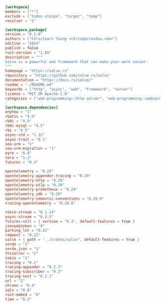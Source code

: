 ```toml  title="Cargo.toml"
[workspace]
members = ["*"]
exclude = ["todos-utoipa", "target", "temp"]
resolver = "2"

[workspace.package]
version = "0.1.0"
authors = ["Chrislearn Young <chris@acroidea.com>"]
edition = "2024"
publish = false
rust-version = "1.85"
description = """
Salvo is a powerful web framework that can make your work easier.
"""
homepage = "https://salvo.rs"
repository = "https://github.com/salvo-rs/salvo"
documentation = "https://docs.rs/salvo/"
readme = "./README.md"
keywords = ["http", "async", "web", "framework", "server"]
license = "MIT OR Apache-2.0"
categories = ["web-programming::http-server", "web-programming::websocket", "network-programming", "asynchronous"]

[workspace.dependencies]
anyhow = "1"
rbatis = "4.5"
rbdc = "4.5"
rbdc-mysql = "4.5"
rbs = "4.5"
async-std = "1.12"
async-trait = "0.1"
sea-orm = "1"
sea-orm-migration = "1"
eyre = "0.6"
tera = "1.3"
futures = "0.3"

opentelemetry = "0.29"
opentelemetry-appender-tracing = "0.29"
opentelemetry-http = "0.29"
opentelemetry-otlp = "0.29"
opentelemetry-prometheus = "0.29"
opentelemetry_sdk = "0.29"
opentelemetry-semantic-conventions = "0.28.0"
tracing-opentelemetry = "0.28.0"

tokio-stream = "0.1.14"
async-stream = "0.3.5"
futures-util = { version = "0.3", default-features = true }
jsonwebtoken = "9"
parking_lot = "0.12"
reqwest = "0.12"
salvo = { path = "../crates/salvo", default-features = true }
serde = "1"
serde_json = "1"
thiserror = "2"
tokio = "1"
tracing = "0.1"
tracing-appender = "0.2.3"
tracing-subscriber = "0.3"
tracing-test = "0.2.1"
url = "2"
chrono = "0.4"
sqlx = "0.8"
rust-embed = "8"
time = "0.3"

```